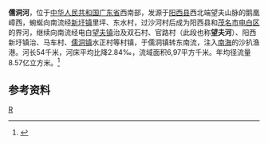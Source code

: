 '''儒洞河'''，位于[[中华人民共和国|中华人民共和国]][[广东省|广东省]]西南部，发源于[[阳西县|阳西县]]西北端望夫山脉的鹅凰嶂西，蜿蜒向南流经[[新圩镇_(阳西县)|新圩镇]]里坪、东水村，过沙河村后成为阳西县和[[茂名市|茂名市]][[电白区|电白区]]的界河，继续向南流经电白[[望夫镇|望夫镇]]治及双石村、官路村（此段也称'''望夫河'''）、阳西新圩镇治、马车村、[[儒洞镇|儒洞镇]]水正村等村镇，于儒洞镇转东南流，注入[[南海|南海]]的沙扒渔港。河长54千米，河床平均比降2.84‰，流域面积6,97平方千米。年均径流量8.57亿立方米。<ref name="中国河湖大典">{{cite book |author=《[[中国河湖大典|中国河湖大典]]》编纂委员会 |title=《中国河湖大典·珠江卷》 |year=2013年1月 |publisher=中国水利水电出版社 |location=北京 |pages=368页|isbn= 978-7-5170-0561-2 }}</ref>
==参考资料==
{{reflist}}

[[category:广东河流|R]]